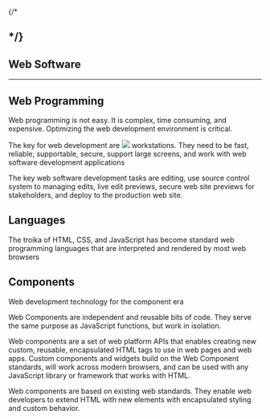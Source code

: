 {/*

<PageHead />

*/}
---

## Web Software


<Software />

---

## Web Programming

Web programming is not easy. It is complex, time consuming, and expensive. Optimizing the web development environment is critical.

The key for web development are ![](hardware) workstations. They need to be fast, reliable, supportable, secure, support large screens, and work with web software development applications

The key web software development tasks are editing, use source control system to managing edits, live edit previews, secure web site previews for stakeholders, and deploy to the production web site.


## Languages

The troika of HTML, CSS, and JavaScript has become standard web programming languages that are interpreted and rendered by most web browsers

## Components

Web development technology for the component era

Web Components are independent and reusable bits of code. They serve the same purpose as JavaScript functions, but work in isolation.

Web components are a set of web platform APIs that enables creating new custom, reusable, encapsulated HTML tags to use in web pages and web apps. Custom components and widgets build on the Web Component standards, will work across modern browsers, and can be used with any JavaScript library or framework that works with HTML.

Web components are based on existing web standards. They enable web developers to extend HTML with new elements with encapsulated styling and custom behavior.


